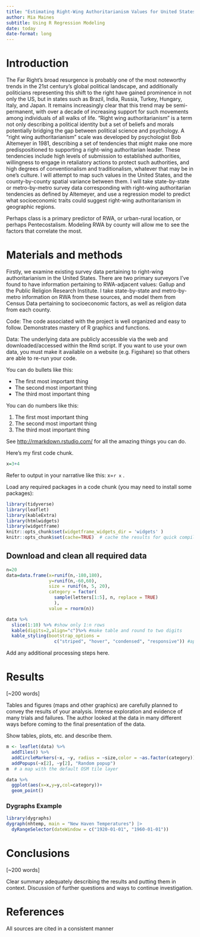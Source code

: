 ```yaml
---
title: "Estimating Right-Wing Authoritarianism Values for United States Counties"
author: Mia Maines
subtitle: Using R Regression Modeling
date: today
date-format: long
---
```


# Introduction

The Far Right’s broad resurgence is probably one of the most noteworthy trends in the 21st century’s global political landscape, and additionally politicians representing this shift to the right have gained prominence in not only the US, but in states such as Brazil, India, Russia, Turkey, Hungary, Italy, and Japan. It remains increasingly clear that this trend may be semi-permanent, with over a decade of increasing support for such movements among individuals of all walks of life. “Right wing authoritarianism” is a term not only describing a political identity but a set of beliefs and morals potentially bridging the gap between political science and psychology. A “right wing authoritarianism” scale was developed by psychologist Bob Altemeyer in 1981, describing a set of tendencies that might make one more predispositioned to supporting a right-wing authoritarian leader. These tendencies include high levels of submission to established authorities, willingness to engage in retaliatory actions to protect such authorities, and high degrees of conventionalism and traditionalism, whatever that may be in one’s culture. I will attempt to map such values in the United States, and the county-by-county spatial variance between them. I will take state-by-state or metro-by-metro survey data corresponding with right-wing authoritarian tendencies as defined by Altemeyer, and use a regression model to predict what socioeconomic traits could suggest right-wing authoritarianism in geographic regions.

Perhaps class is a primary predictor of RWA, or urban-rural location, or perhaps Pentecostalism. Modeling RWA by county will allow me to see the factors that correlate the most. 

# Materials and methods

Firstly, we examine existing survey data pertaining to right-wing authoritarianism in the United States. There are two primary surveyors I've found to have information pertaining to RWA-adjacent values: Gallup and the Public Religion Research Institute.
I take state-by-state and metro-by-metro information on RWA from these sources, and model them from Census Data pertaining to socioeconomic factors, as well as religion data from each county.

Code: The code associated with the project is well organized and easy to follow. Demonstrates mastery of R graphics and functions.

Data: The underlying data are publicly accessible via the web and downloaded/accessed within the Rmd script. If you want to use your own data, you must make it available on a website (e.g. Figshare) so that others are able to re-run your code.

You can do bullets like this:

-   The first most important thing
-   The second most important thing
-   The third most important thing

You can do numbers like this:

1.  The first most important thing
2.  The second most important thing
3.  The third most important thing

See <http://rmarkdown.rstudio.com/> for all the amazing things you can do.

Here's my first code chunk.

```r
x=3+4
```

Refer to output in your narrative like this: x=`r x` .

Load any required packages in a code chunk (you may need to install some packages):

```r
library(tidyverse)
library(leaflet)
library(kableExtra)
library(htmlwidgets)
library(widgetframe)
knitr::opts_chunk$set(widgetframe_widgets_dir = 'widgets' ) 
knitr::opts_chunk$set(cache=TRUE)  # cache the results for quick compiling
```

## Download and clean all required data

```r
n=20
data=data.frame(x=runif(n,-180,180),
                y=runif(n,-60,60),
                size = runif(n, 5, 20),
                category = factor(
                  sample(letters[1:5], n, replace = TRUE)
                  ),
                value = rnorm(n))
```

```r
data %>% 
  slice(1:10) %>% #show only 1:n rows
  kable(digits=2,align="c")%>% #make table and round to two digits
  kable_styling(bootstrap_options = 
                  c("striped", "hover", "condensed", "responsive")) #apply other formatting
```

Add any additional processing steps here.

# Results

\[\~200 words\]

Tables and figures (maps and other graphics) are carefully planned to convey the results of your analysis. Intense exploration and evidence of many trials and failures. The author looked at the data in many different ways before coming to the final presentation of the data.

Show tables, plots, etc. and describe them.

```r
m <- leaflet(data) %>% 
  addTiles() %>% 
  addCircleMarkers(~x, ~y, radius = ~size,color = ~as.factor(category)) %>% 
  addPopups(~x[2], ~y[2], "Random popup")
m  # a map with the default OSM tile layer
```

```r
data %>% 
  ggplot(aes(x=x,y=y,col=category))+
  geom_point()
```

### Dygraphs Example

```r
library(dygraphs)
dygraph(nhtemp, main = "New Haven Temperatures") |> 
  dyRangeSelector(dateWindow = c("1920-01-01", "1960-01-01")) 
```

# Conclusions

\[\~200 words\]

Clear summary adequately describing the results and putting them in context. Discussion of further questions and ways to continue investigation.

# References

All sources are cited in a consistent manner
